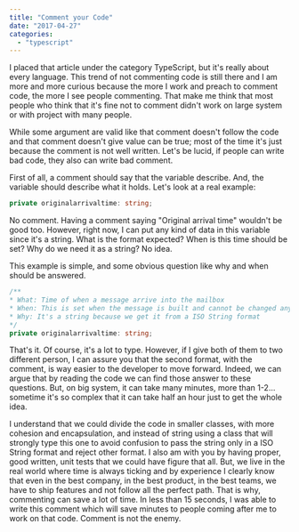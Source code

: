```yaml
---
title: "Comment your Code"
date: "2017-04-27"
categories: 
  - "typescript"
---
```


I placed that article under the category TypeScript, but it's really about every language. This trend of not commenting code is still there and I am more and more curious because the more I work and preach to comment code, the more I see people commenting. That make me think that most people who think that it's fine not to comment didn't work on large system or with project with many people.

While some argument are valid like that comment doesn't follow the code and that comment doesn't give value can be true; most of the time it's just because the comment is not well written. Let's be lucid, if people can write bad code, they also can write bad comment.

First of all, a comment should say that the variable describe. And, the variable should describe what it holds. Let's look at a real example:

```typescript
private originalarrivaltime: string; 
``` 


No comment. Having a comment saying "Original arrival time" wouldn't be good too. However, right now, I can put any kind of data in this variable since it's a string. What is the format expected? When is this time should be set? Why do we need it as a string? No idea.

This example is simple, and some obvious question like why and when should be answered.

```typescript
/** 
* What: Time of when a message arrive into the mailbox 
* When: This is set when the message is built and cannot be changed any further 
* Why: It's a string because we get it from a ISO String format 
*/ 
private originalarrivaltime: string; 
``` 

That's it. Of course, it's a lot to type. However, if I give both of them to two different person, I can assure you that the second format, with the comment, is way easier to the developer to move forward. Indeed, we can argue that by reading the code we can find those answer to these questions. But, on big system, it can take many minutes, more than 1-2... sometime it's so complex that it can take half an hour just to get the whole idea.

I understand that we could divide the code in smaller classes, with more cohesion and encapsulation, and instead of string using a class that will strongly type this one to avoid confusion to pass the string only in a ISO String format and reject other format. I also am with you by having proper, good written, unit tests that we could have figure that all. But, we live in the real world where time is always ticking and by experience I clearly know that even in the best company, in the best product, in the best teams, we have to ship features and not follow all the perfect path. That is why, commenting can save a lot of time. In less than 15 seconds, I was able to write this comment which will save minutes to people coming after me to work on that code. Comment is not the enemy.
